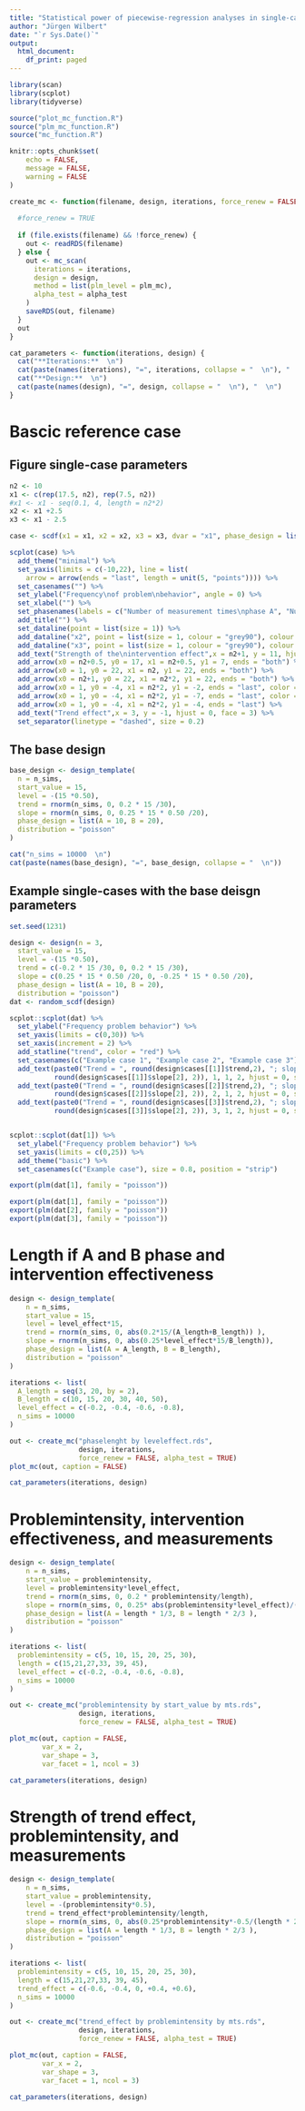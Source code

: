 ```yaml
---
title: "Statistical power of piecewise-regression analyses in single-case experiments addressing behaviour problems"
author: "Jürgen Wilbert"
date: "`r Sys.Date()`"
output:
  html_document:
    df_print: paged
---
```


```r
library(scan)
library(scplot)
library(tidyverse)

source("plot_mc_function.R")
source("plm_mc_function.R")
source("mc_function.R")

knitr::opts_chunk$set(
	echo = FALSE,
	message = FALSE,
	warning = FALSE
)

create_mc <- function(filename, design, iterations, force_renew = FALSE, alpha_test = FALSE) {
  
  #force_renew = TRUE
  
  if (file.exists(filename) && !force_renew) {
    out <- readRDS(filename)
  } else {
    out <- mc_scan(
      iterations = iterations,
      design = design,
      method = list(plm_level = plm_mc),
      alpha_test = alpha_test
    )
    saveRDS(out, filename)
  }
  out
}

cat_parameters <- function(iterations, design) {
  cat("**Iterations:**  \n")
  cat(paste(names(iterations), "=", iterations, collapse = "  \n"), "  \n")
  cat("**Design:**  \n")
  cat(paste(names(design), "=", design, collapse = "  \n"), "  \n")
}

```


# Bascic reference case

## Figure single-case parameters

```r


n2 <- 10
x1 <- c(rep(17.5, n2), rep(7.5, n2))
#x1 <- x1 - seq(0.1, 4, length = n2*2)
x2 <- x1 +2.5
x3 <- x1 - 2.5

case <- scdf(x1 = x1, x2 = x2, x3 = x3, dvar = "x1", phase_design = list(A = n2, B = n2))

scplot(case) %>%
  add_theme("minimal") %>%
  set_yaxis(limits = c(-10,22), line = list(
    arrow = arrow(ends = "last", length = unit(5, "points")))) %>%
  set_casenames("") %>%
  set_ylabel("Frequency\nof problem\nbehavior", angle = 0) %>%
  set_xlabel("") %>%
  set_phasenames(labels = c("Number of measurement times\nphase A", "Number of measurement times\nphase B")) %>%
  add_title("") %>%
  set_dataline(point = list(size = 1)) %>%
  add_dataline("x2", point = list(size = 1, colour = "grey90"), colour = "grey90") %>%
  add_dataline("x3", point = list(size = 1, colour = "grey90"), colour = "grey90") %>%
  add_text("Strength of the\nintervention effect",x = n2+1, y = 11, hjust = 0, face = 3) %>%
  add_arrow(x0 = n2+0.5, y0 = 17, x1 = n2+0.5, y1 = 7, ends = "both") %>%
  add_arrow(x0 = 1, y0 = 22, x1 = n2, y1 = 22, ends = "both") %>%
  add_arrow(x0 = n2+1, y0 = 22, x1 = n2*2, y1 = 22, ends = "both") %>%
  add_arrow(x0 = 1, y0 = -4, x1 = n2*2, y1 = -2, ends = "last", color = "grey90") %>%
  add_arrow(x0 = 1, y0 = -4, x1 = n2*2, y1 = -7, ends = "last", color = "grey90") %>%
  add_arrow(x0 = 1, y0 = -4, x1 = n2*2, y1 = -4, ends = "last") %>%
  add_text("Trend effect",x = 3, y = -1, hjust = 0, face = 3) %>%
  set_separator(linetype = "dashed", size = 0.2)
```



## The base design

```r

base_design <- design_template(
  n = n_sims,
  start_value = 15,
  level = -(15 *0.50),
  trend = rnorm(n_sims, 0, 0.2 * 15 /30),
  slope = rnorm(n_sims, 0, 0.25 * 15 * 0.50 /20),
  phase_design = list(A = 10, B = 20),
  distribution = "poisson"
)

cat("n_sims = 10000  \n")
cat(paste(names(base_design), "=", base_design, collapse = "  \n"))

```

## Example single-cases with the base deisgn parameters

```r

set.seed(1231)

design <- design(n = 3,
  start_value = 15,
  level = -(15 *0.50),
  trend = c(-0.2 * 15 /30, 0, 0.2 * 15 /30),
  slope = c(0.25 * 15 * 0.50 /20, 0, -0.25 * 15 * 0.50 /20),
  phase_design = list(A = 10, B = 20),
  distribution = "poisson")
dat <- random_scdf(design)

scplot::scplot(dat) %>%
  set_ylabel("Frequency problem behavior") %>%
  set_yaxis(limits = c(0,30)) %>%
  set_xaxis(increment = 2) %>%
  add_statline("trend", color = "red") %>%
  set_casenames(c("Example case 1", "Example case 2", "Example case 3"), position = "strip", size = 0.8) %>%
  add_text(paste0("Trend = ", round(design$cases[[1]]$trend,2), "; slope = ",
           round(design$cases[[1]]$slope[2], 2)), 1, 1, 2, hjust = 0, size = 0.8) %>%
  add_text(paste0("Trend = ", round(design$cases[[2]]$trend,2), "; slope = ",
           round(design$cases[[2]]$slope[2], 2)), 2, 1, 2, hjust = 0, size = 0.8) %>%
  add_text(paste0("Trend = ", round(design$cases[[3]]$trend,2), "; slope = ",
           round(design$cases[[3]]$slope[2], 2)), 3, 1, 2, hjust = 0, size = 0.8)



```


```r
scplot::scplot(dat[1]) %>%
  set_ylabel("Frequency problem behavior") %>%
  set_yaxis(limits = c(0,25)) %>%
  add_theme("basic") %>%
  set_casenames(c("Example case"), size = 0.8, position = "strip") 
```

```r
export(plm(dat[1], family = "poisson"))
```

```r
export(plm(dat[1], family = "poisson"))
export(plm(dat[2], family = "poisson"))
export(plm(dat[3], family = "poisson"))
```


# Length if A and B phase and intervention effectiveness 


```r

design <- design_template(
    n = n_sims,
    start_value = 15,
    level = level_effect*15,
    trend = rnorm(n_sims, 0, abs(0.2*15/(A_length+B_length)) ),
    slope = rnorm(n_sims, 0, abs(0.25*level_effect*15/B_length)),
    phase_design = list(A = A_length, B = B_length),
    distribution = "poisson"
)

iterations <- list(
  A_length = seq(3, 20, by = 2),
  B_length = c(10, 15, 20, 30, 40, 50),
  level_effect = c(-0.2, -0.4, -0.6, -0.8),
  n_sims = 10000
)

out <- create_mc("phaselenght by leveleffect.rds", 
                 design, iterations,
                 force_renew = FALSE, alpha_test = TRUE)
plot_mc(out, caption = FALSE)

```

```r
cat_parameters(iterations, design)
```

# Problemintensity, intervention effectiveness, and measurements 

```r
design <- design_template(
    n = n_sims,
    start_value = problemintensity,
    level = problemintensity*level_effect,
    trend = rnorm(n_sims, 0, 0.2 * problemintensity/length),
    slope = rnorm(n_sims, 0, 0.25* abs(problemintensity*level_effect)/(length * 2 /3)),
    phase_design = list(A = length * 1/3, B = length * 2/3 ),
    distribution = "poisson"
)

iterations <- list(
  problemintensity = c(5, 10, 15, 20, 25, 30),
  length = c(15,21,27,33, 39, 45),
  level_effect = c(-0.2, -0.4, -0.6, -0.8),
  n_sims = 10000
)

out <- create_mc("problemintensity by start_value by mts.rds", 
                 design, iterations,
                 force_renew = FALSE, alpha_test = TRUE)

plot_mc(out, caption = FALSE,
        var_x = 2,
        var_shape = 3,
        var_facet = 1, ncol = 3)

```

```r
cat_parameters(iterations, design)
```


# Strength of trend effect, problemintensity, and measurements

```r
design <- design_template(
    n = n_sims,
    start_value = problemintensity,
    level = -(problemintensity*0.5),
    trend = trend_effect*problemintensity/length,
    slope = rnorm(n_sims, 0, abs(0.25*problemintensity*-0.5/(length * 2/3))),
    phase_design = list(A = length * 1/3, B = length * 2/3 ),
    distribution = "poisson"
)

iterations <- list(
  problemintensity = c(5, 10, 15, 20, 25, 30),
  length = c(15,21,27,33, 39, 45),
  trend_effect = c(-0.6, -0.4, 0, +0.4, +0.6),
  n_sims = 10000
)

out <- create_mc("trend_effect by problemintensity by mts.rds", 
                 design, iterations,
                 force_renew = FALSE, alpha_test = TRUE)

plot_mc(out, caption = FALSE,
        var_x = 2,
        var_shape = 3,
        var_facet = 1, ncol = 3)

```

```r
cat_parameters(iterations, design)
```

